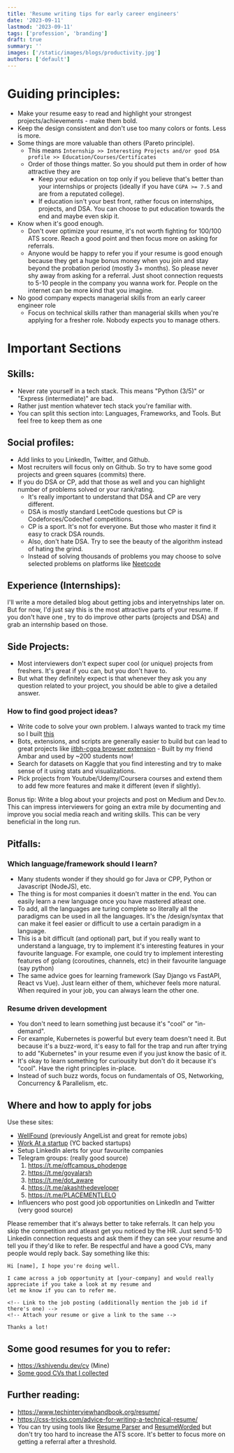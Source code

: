 ```yaml
---
title: 'Resume writing tips for early career engineers'
date: '2023-09-11'
lastmod: '2023-09-11'
tags: ['profession', 'branding']
draft: true
summary: ''
images: ['/static/images/blogs/productivity.jpg']
authors: ['default']
---
```


# Guiding principles:

- Make your resume easy to read and highlight your strongest projects/achievements - make them bold.
- Keep the design consistent and don't use too many colors or fonts. Less is more.
- Some things are more valuable than others (Pareto principle).
  - This means `Internship >> Interesting Projects and/or good DSA profile >> Education/Courses/Certificates`
  - Order of those things matter. So you should put them in order of how attractive they are
    - Keep your education on top only if you believe that's better than your internships or projects (ideally if you have `CGPA >= 7.5` and are from a reputated college).
    - If education isn't your best front, rather focus on internships, projects, and DSA. You can choose to put education towards the end and maybe even skip it.
- Know when it's good enough.
  - Don't over optimize your resume, it's not worth fighting for 100/100 ATS score. Reach a good point and then focus more on asking for referrals.
  - Anyone would be happy to refer you if your resume is good enough because they get a huge bonus money when you
    join and stay beyond the probation period (mostly 3+ months). So please never shy away from asking for a referral.
    Just shoot connection requests to 5-10 people in the company you wanna work for. People on the internet can be more
    kind that you imagine.
- No good company expects managerial skills from an early career engineer role
  - Focus on technical skills rather than managerial skills when you're applying for a fresher role. Nobody expects you to manage others.

# Important Sections

## Skills:

- Never rate yourself in a tech stack. This means "Python (3/5)" or "Express (intermediate)" are bad.
- Rather just mention whatever tech stack you're familiar with.
- You can split this section into: Languages, Frameworks, and Tools. But feel free to keep them as one

## Social profiles:

- Add links to you LinkedIn, Twitter, and Github.
- Most recruiters will focus only on Github. So try to have some good projects and green squares (commits) there.
- If you do DSA or CP, add that those as well and you can highlight number of problems solved or your rank/rating.
  - It's really important to understand that DSA and CP are very different.
  - DSA is mostly standard LeetCode questions but CP is Codeforces/Codechef competitions.
  - CP is a sport. It's not for everyone. But those who master it find it easy to crack DSA rounds.
  - Also, don't hate DSA. Try to see the beauty of the algorithm instead of hating the grind.
  - Instead of solving thousands of problems you may choose to solve selected problems on platforms like [Neetcode](https://neetcode.io/practice)

## Experience (Internships):

I'll write a more detailed blog about getting jobs and interyetnships later on. But for now, I'd just say this is the
most attractive parts of your resume. If you don't have one , try to do improve other parts (projects and DSA) and grab an internship based on those.

## Side Projects:

- Most interviewers don't expect super cool (or unique) projects from freshers. It's great if you can, but you don't have to.
- But what they definitely expect is that whenever they ask you any question related to your project, you should be able to give a detailed answer.

### How to find good project ideas?

- Write code to solve your own problem. I always wanted to track my time so I built [this](/blog/quantified-self)
- Bots, extensions, and scripts are generally easier to build but can lead to great projects
  like [iitbh-cgpa browser extension](https://github.com/OpenLake/iitbh-cgpa) - Built by my friend Ambar and used by ~200 students now!
- Search for datasets on Kaggle that you find interesting and try to make sense of it using stats and visualizations.
- Pick projects from Youtube/Udemy/Coursera courses and extend them to add few more features and make it different (even if slightly).

Bonus tip: Write a blog about your projects and post on Medium and Dev.to. This can impress interviewers for going an extra mile by documenting and improve you social media reach and writing skills. This can be very beneficial in the long run.

## Pitfalls:

### Which language/framework should I learn?

- Many students wonder if they should go for Java or CPP, Python or Javascript (NodeJS), etc.
- The thing is for most companies it doesn't matter in the end. You can easily learn a new language once you have mastered atleast one.
- To add, all the languages are turing complete so literally all the paradigms can be used in all the languages. It's the /design/syntax that can make it feel easier or difficult to use a certain paradigm in a language.
- This is a bit difficult (and optional) part, but if you really want to understand a language, try to implement it's interesting features in your favourite language. For example, one could try to implement interesting features of golang (coroutines, channels, etc) in their favourite language (say python)
- The same advice goes for learning framework (Say Django vs FastAPI, React vs Vue). Just learn either of them, whichever feels more natural. When required in your job, you can always learn the other one.

### Resume driven development

- You don't need to learn something just because it's "cool" or "in-demand".
- For example, Kubernetes is powerful but every team doesn't need it. But because it's a buzz-word, it's easy to fall for the trap
  and run after trying to add "Kubernetes" in your resume even if you just know the basic of it.
- It's okay to learn something for curiousity but don't do it because it's "cool". Have the right principles in-place.
- Instead of such buzz words, focus on fundamentals of OS, Networking, Concurrency & Parallelism, etc.

## Where and how to apply for jobs

Use these sites:

- [WellFound](https://wellfound.com/) (previously AngelList and great for remote jobs)
- [Work At a startup](https://www.workatastartup.com/) (YC backed startups)
- Setup LinkedIn alerts for your favourite companies
- Telegram groups: (really good source)
  1. https://t.me/offcampus_phodenge
  2. https://t.me/goyalarsh
  3. https://t.me/dot_aware
  4. https://t.me/akashthedeveloper
  5. https://t.me/PLACEMENTLELO
- Influencers who post good job opportunities on LinkedIn and Twitter (very good source)

Please remember that it's always better to take referrals. It can help you skip the competition and atleast get you noticed by the HR. Just send 5-10 Linkedin connection requests and ask them if they can see your resume and tell you if they'd like to refer. Be respectful and have a good CVs, many people would reply back. Say something like this:

```
Hi [name], I hope you're doing well.

I came across a job opportunity at [your-company] and would really appreciate if you take a look at my resume and
let me know if you can to refer me.

<!-- Link to the job posting (additionally mention the job id if there's one) -->
<!-- Attach your resume or give a link to the same -->

Thanks a lot!
```

## Some good resumes for you to refer:

- https://kshivendu.dev/cv (Mine)
- [Some good CVs that I collected](https://drive.google.com/drive/folders/1GXW37N3Oqig-3gin64BlrhV2jrVK30kP?usp=sharing)

## Further reading:

- https://www.techinterviewhandbook.org/resume/
- https://css-tricks.com/advice-for-writing-a-technical-resume/
- You can try using tools like [Resume Parser](https://www.affinda.com/resume-parser) and [ResumeWorded](https://resumeworded.com) but don't try too hard to increase the ATS score. It's better to focus more on getting a referral after a threshold.
